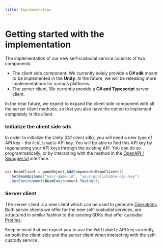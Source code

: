 ```yaml
---
title: Implementation
---
```



# Getting started with the implementation

The implementation of our new self-custodial service consists of two components

- The client side component. We currently solely provide a **C# sdk** meant to be implemented in the **Unity**. In the future, we will be releasing more implementations for various platforms.
- The server client. We currently provide a **C# and Typescript** server client.


In the near future, we expect to expand the client side component with all the server client methods, so that you also have the option to implement completely in the client.


### Initialize the client side sdk

In order to initialize the Unity (C# client sdk), you will need a new type of API key - the `Publishable` API key. You will be able to find this API key by regenerating your API keys through the existing API. You can do so programmatically, or by interacting with the method in the [OpenAPI / Swagger UI](https://api.testnet.onbeam.com/api/game#/Game/regenerateApiKeys) interface.


```csharp

var beamClient = gameObject.AddComponent<BeamClient>()
  .SetBeamApiGame("your-game-id", "your-publishable-api-key")
  .SetEnvironment(BeamEnvironment.Testnet);
```


### Server client

The server client is a new client which can be used to generate [Operations](/service/operations/introduction). Both server clients we offer for the new self-custodial services, are structured in similar fashion to the existing SDKs that offer custodial [Profiles](/service/profiles/introduction).

Keep in mind that we expect you to use the `Publishable` API key currently, on both the client-side and the server client when interacting with the self-custody service.

<Cards>
  <Card
    icon="✅ "
    title="Node.js (Typescript)"
    href="https://www.npmjs.com/package/@onbeam/self-custody"
  />
  <Card
    icon="✅ "
    title="C# (RestSharp)"
    href="https://www.nuget.org/packages/BeamSelfCustody"
  />
</Cards>